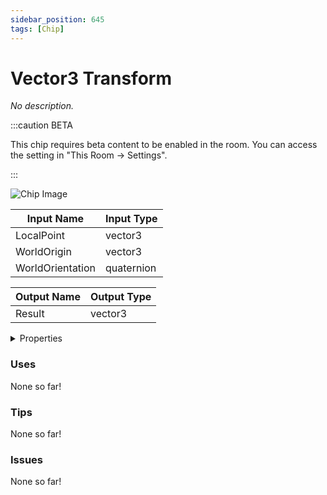 ```yaml
---
sidebar_position: 645
tags: [Chip]
---
```


# Vector3 Transform

*No description.*

:::caution BETA

This chip requires beta content to be enabled in the room. You can access the setting in "This Room -> Settings".

:::

![Chip Image](/svg/64924217-da3a-4a6f-b84d-e499634d763b.svg)

| Input Name | Input Type |
|-----------|-----------|
| LocalPoint | vector3 |
| WorldOrigin | vector3 |
| WorldOrientation | quaternion |

| Output Name | Output Type |
|-----------|-----------|
| Result | vector3 |


<details>
  <summary>Properties</summary>
  <div>
    <div>
    <table>
      <thead>
        <tr>
          <th>Is beta required?</th>
          <th>✅</th>
        </tr>
        <tr>
          <th>Is this chip a trolling risk?</th>
          <th>❌</th>
        </tr>
        <tr>
          <th>Chip UUPD</th>
          <th>._uuid</th>
        </tr>
      </thead>
    </table>
    </div>
  </div>
</details>

### Uses

None so far!

### Tips

None so far!

### Issues

None so far!